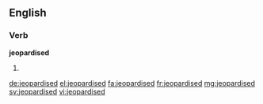 ==English==

===Verb===
'''jeopardised'''

# {{en-past of|jeopardise}}

[[de:jeopardised]]
[[el:jeopardised]]
[[fa:jeopardised]]
[[fr:jeopardised]]
[[mg:jeopardised]]
[[sv:jeopardised]]
[[vi:jeopardised]]